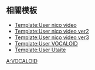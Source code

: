 {{Userbox
  |border-c = #000000
  |border-s = 1
  |id-c     = #000000
  |id-s     = 11
  |id-fc    = #FFFFFF
  |info-c   = #ffffff
  |info-s   = 10
  |info-fc  = black
  |id       = {{lang|ja|ボカロ<br>P}}
  |info     = <div class="center">這個用戶是<br/>'''[[VOCALOID]]製作人'''</div>
}}
<includeonly>[[Category:使用VOCALOID創作的維基人|{{PAGENAME}}]]</includeonly>
<noinclude>{{brClear}}
==相關模板==
* [[Template:User nico video]]
* [[Template:User nico video ver2]]
* [[Template:User nico video ver3]]
* [[Template:User VOCALOID]]
* [[Template:User Utaite]]
{{DEFAULTSORT:VOCALOID}}
[[Category:使用VOCALOID創作的維基人| ]]
[[Category:软件用户框模板|A:VOCALOID]]
</noinclude>